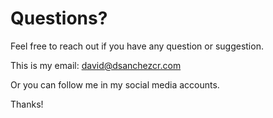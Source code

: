 # Questions?

Feel free to reach out if you have any question or suggestion.

This is my email: [david@dsanchezcr.com](mailto:david@dsanchezcr.com)

Or you can follow me in my social media accounts.

Thanks!